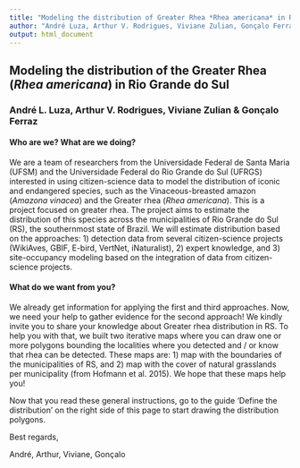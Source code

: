```yaml
---
title: "Modeling the distribution of Greater Rhea *Rhea americana* in Rio Grande do Sul"
author: "André Luza, Arthur V. Rodrigues, Viviane Zulian, Gonçalo Ferraz"
output: html_document
---
```


## Modeling the distribution of the Greater Rhea (*Rhea americana*) in Rio Grande do Sul
### André L. Luza, Arthur V. Rodrigues, Viviane Zulian & Gonçalo Ferraz

#### Who are we? What are we doing?

We are a team of researchers from the Universidade Federal de Santa Maria (UFSM) and the Universidade Federal do Rio Grande do Sul (UFRGS) interested in using citizen-science data to model the distribution of iconic and endangered species, such as the Vinaceous-breasted amazon (*Amazona vinacea*) and the Greater rhea (*Rhea americana*). This is a project focused on greater rhea. 
The project aims to estimate the distribution of this species across the municipalities of Rio Grande do Sul (RS), the southernmost state of Brazil. We will estimate distribution based on the approaches: 1) detection data from several citizen-science projects (WikiAves, GBIF, E-bird, VertNet, iNaturalist), 2) expert knowledge, and 3) site-occupancy modeling based on the integration of data from citizen-science projects.

#### What do we want from you?

We already get information for applying the first and third approaches. Now, we need your help to gather evidence for the second approach! We kindly invite you to share your knowledge about Greater rhea distribution in RS. To help you with that, we built two iterative maps where you can draw one or more polygons bounding the localities where you detected and / or know that rhea can be detected. These maps are: 1) map with the boundaries of the municipalities of RS, and 2) map with the cover of natural grasslands per municipality (from Hofmann et al. 2015). We hope that these maps help you!

Now that you read these general instructions, go to the guide 'Define the distribution' on the right side of this page to start drawing the distribution polygons.

Best regards,

André, Arthur, Viviane, Gonçalo
